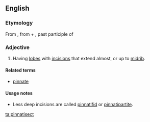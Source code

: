 ==English==

===Etymology===
From {{etyl|NL.|en}} {{term|pinnatisectus}}, from {{etyl|la|en}} {{term|pinnatus||lang=la|feathered}} + {{term|sectum|lang=la}}, past participle of {{term|seco||lang=la|to cut}}

===Adjective===
{{en-adj|-}}

# {{context|botany|of leaves}} Having [[lobe]]s with [[incision]]s that extend almost, or up to [[midrib]].

====Related terms====
* [[pinnate]]

====Usage notes====
*Less deep incisions are called [[pinnatifid]] or [[pinnatipartite]].

[[ta:pinnatisect]]